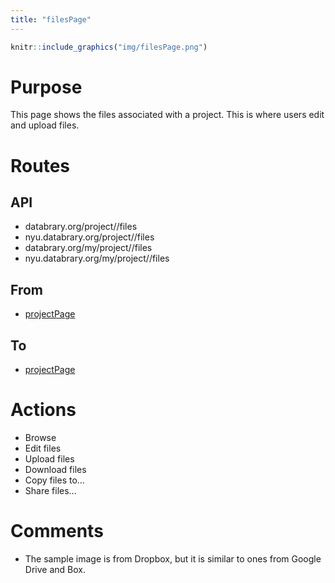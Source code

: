 ```yaml
---
title: "filesPage"
---
```


```r
knitr::include_graphics("img/filesPage.png")
```

# Purpose

This page shows the files associated with a project.
This is where users edit and upload files.

# Routes

## API

- databrary.org/project/<id>/files
- nyu.databrary.org/project/<id>/files
- databrary.org/my/project/<id>/files
- nyu.databrary.org/my/project/<id>/files

## From

- [projectPage](projectPage.html)

## To

- [projectPage](projectPage.html)

# Actions

- Browse
- Edit files
- Upload files
- Download files
- Copy files to...
- Share files...

# Comments

- The sample image is from Dropbox, but it is similar to ones from Google Drive and Box.

